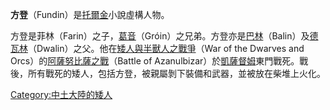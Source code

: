 {{Unreferenced|time=2020-09-09T02:03:52+00:00}}
'''方登'''（Fundin）是[[托爾金|托爾金]]小說虛構人物。

方登是菲林（Farin）之子，[[葛音|葛音]]（Gróin）之兄弟。方登亦是[[巴林_（中土大陸）|巴林]]（Balin）及[[德瓦林|德瓦林]]（Dwalin）之父。他在[[矮人與半獸人之戰爭|矮人與半獸人之戰爭]]（War of the Dwarves and Orcs）的[[阿薩努比薩之戰|阿薩努比薩之戰]]（Battle of Azanulbizar）於[[凱薩督姆|凱薩督姆]]東門戰死。戰後，所有戰死的矮人，包括方登，被親屬剝下裝備和武器，並被放在柴堆上火化。

{{dwarves}}

[[Category:中土大陸的矮人|Category:中土大陸的矮人]]